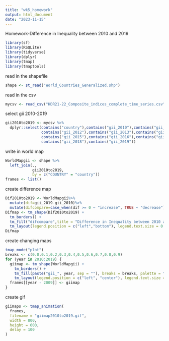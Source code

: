 ```yaml
---
title: "wk5_homework"
output: html_document
date: "2023-11-15"
---
```

Homework-Difference in Inequality between 2010 and 2019
```r
library(sf)
library(RSQLite)
library(tidyverse)
library(dplyr)
library(tmap)
library(tmaptools)
```
read in the shapefile
```r
shape <- st_read("World_Countries_Generalized.shp")
```
read in the csv
```r
mycsv <- read_csv("HDR21-22_Composite_indices_complete_time_series.csv") 
```
select gii 2010-2019
```r
gii2010to2019 <- mycsv %>%
  dplyr::select(contains("country"),contains("gii_2010"),contains("gii_2011"),
                contains("gii_2012"),contains("gii_2013"),contains("gii_2014"),
                contains("gii_2015"),contains("gii_2016"),contains("gii_2017"),
                contains("gii_2018"),contains("gii_2019"))
```
write in world map
```r
WorldMapgii <- shape %>% 
  left_join(., 
            gii2010to2019,
            by = c("COUNTRY" = "country"))
frames <- list()
```
create difference map
```r
Dif2010to2019 <- WorldMapgii%>%
  mutate(dif=gii_2019-gii_2010)%>%
  mutate(difcompare=case_when(dif >= 0 ~ "increase", TRUE ~ "decrease"))
Difmap <- tm_shape(Dif2010to2019) + 
  tm_borders() + 
  tm_fill("difcompare",title = "Difference in Inequality between 2010 and 2019") +
  tm_layout(legend.position = c("left","bottom"), legend.text.size = 0.6)
Difmap
```
create changing maps
```r
tmap_mode("plot")
breaks <- c(0.0,0.1,0.2,0.3,0.4,0.5,0.6,0.7,0.8,0.9)
for (year in 2010:2019) {
  giimap <- tm_shape(WorldMapgii) + 
    tm_borders() + 
    tm_fill(paste("gii_", year, sep = ""), breaks = breaks, palette = "Reds") +
    tm_layout(legend.position = c("left", "center"), legend.text.size = 0.6)
  frames[[year - 2009]] <- giimap
}
```
create gif
```r
giimaps <- tmap_animation(
  frames,
  filename = "giimap2010to2019.gif",
  width = 800,
  height = 600,
  delay = 100
)
```


